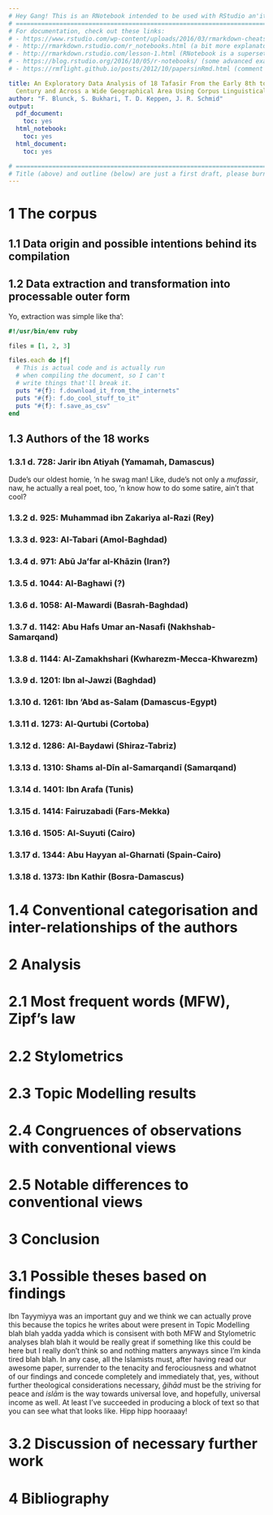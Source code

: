 ```yaml
---
# Hey Gang! This is an RNotebook intended to be used with RStudio an'it be fly stuff!
# ====================================================================================
# For documentation, check out these links:
# - https://www.rstudio.com/wp-content/uploads/2016/03/rmarkdown-cheatsheet-2.0.pdf
# - http://rmarkdown.rstudio.com/r_notebooks.html (a bit more explanatory)
# - http://rmarkdown.rstudio.com/lesson-1.html (RNotebook is a superset of RMarkdown)
# - https://blog.rstudio.org/2016/10/05/r-notebooks/ (some advanced examples)
# - https://rmflight.github.io/posts/2012/10/papersinRmd.html (comment by a scientist-user)

title: An Exploratory Data Analysis of 18 Tafasīr From the Early 8th to the Late 14th
  Century and Across a Wide Geographical Area Using Corpus Linguistical Methods
author: "F. Blunck, S. Bukhari, T. D. Keppen, J. R. Schmid"
output:
  pdf_document:
    toc: yes
  html_notebook:
    toc: yes
  html_document:
    toc: yes

# ====================================================================================
# Title (above) and outline (below) are just a first draft, please burn and rearrange!
---
```


# 1 The corpus

## 1.1 Data origin and possible intentions behind its compilation

## 1.2 Data extraction and transformation into processable outer form

Yo, extraction was simple like tha':

```ruby
#!/usr/bin/env ruby

files = [1, 2, 3]

files.each do |f|
  # This is actual code and is actually run
  # when compiling the document, so I can't
  # write things that'll break it.
  puts "#{f}: f.download_it_from_the_internets"
  puts "#{f}: f.do_cool_stuff_to_it"
  puts "#{f}: f.save_as_csv"
end
```

## 1.3 Authors of the 18 works

### 1.3.1  d. 728: Jarir ibn Atiyah (Yamamah, Damascus)

Dude's our oldest homie, 'n he swag man! Like, dude's not only a *mufassir*, naw, he actually a real poet, too, 'n know how to do some satire, ain't that cool?

### 1.3.2  d. 925: Muhammad ibn Zakariya al-Razi (Rey)
### 1.3.3  d. 923: Al-Tabari (Amol-Baghdad)
### 1.3.4  d. 971: Abū Ja'far al-Khāzin (Iran?)
### 1.3.5  d. 1044: Al-Baghawi (?)
### 1.3.6  d. 1058: Al-Mawardi (Basrah-Baghdad)
### 1.3.7  d. 1142: Abu Hafs Umar an-Nasafi (Nakhshab-Samarqand)
### 1.3.8  d. 1144: Al-Zamakhshari (Kwharezm-Mecca-Khwarezm)
### 1.3.9  d. 1201: Ibn al-Jawzi (Baghdad)
### 1.3.10 d. 1261: Ibn 'Abd as-Salam (Damascus-Egypt)
### 1.3.11 d. 1273: Al-Qurtubi (Cortoba)
### 1.3.12 d. 1286: Al-Baydawi (Shiraz-Tabriz)
### 1.3.13 d. 1310: Shams al-Dīn al-Samarqandī (Samarqand)
### 1.3.14 d. 1401: Ibn Arafa (Tunis)
### 1.3.15 d. 1414: Fairuzabadi (Fars-Mekka)
### 1.3.16 d. 1505: Al-Suyuti (Cairo)
### 1.3.17 d. 1344: Abu Hayyan al-Gharnati (Spain-Cairo)
### 1.3.18 d. 1373: Ibn Kathir (Bosra-Damascus)

# 1.4 Conventional categorisation and inter-relationships of the authors

# 2 Analysis

# 2.1 Most frequent words (MFW), Zipf's law

# 2.2 Stylometrics

# 2.3 Topic Modelling results

# 2.4 Congruences of observations with conventional views

# 2.5 Notable differences to conventional views

# 3 Conclusion

# 3.1 Possible theses based on findings

Ibn Tayymiyya was an important guy and we think we can actually prove this because the topics he writes about were present in Topic Modelling blah blah yadda yadda which is consisent with both MFW and Stylometric analyses blah blah it would be really great if something like this could be here but I really don't think so and nothing matters anyways since I'm kinda tired blah blah. In any case, all the Islamists must, after having read our awesome paper, surrender to the tenacity and ferociousness and whatnot of our findings and concede completely and immediately that, yes, without further theological considerations necessary, *ǧihād* must be the striving for peace and *islām* is the way towards universal love, and hopefully, universal income as well. At least I've succeeded in producing a block of text so that you can see what that looks like. Hipp hipp hooraaay!

# 3.2 Discussion of necessary further work

# 4 Bibliography